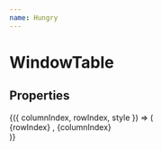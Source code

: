 ```yaml
---
name: Hungry
---
```



# WindowTable

## Properties

<Playground>
    <WindowTable
          width={600}
          height={400}
          columnCount={50}
          rowCount={100}
          rowHeight={40}
          columnWidth={100}
          fixedLeftCount={1}
          fixedRightCount={1}
          fixedTopCount={1}
          fixedBottomCount={1} >
          {({ columnIndex, rowIndex, style }) => (
                    <div style={style}>
                      {rowIndex} , {columnIndex}
                    </div>
                  )}
          </WindowTable>
        
</Playground>
